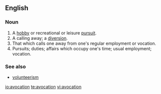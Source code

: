 ==English==
{{wikipedia}}

=== Noun ===
#A [[hobby]] or recreational or leisure [[pursuit]].
#A calling away; a [[diversion]].
#That which calls one away from one's regular employment or vocation.
#Pursuits; duties; affairs which occupy one's time; usual employment; vocation.

===See also===
*[[volunteerism]]

[[io:avocation]]
[[te:avocation]]
[[vi:avocation]]